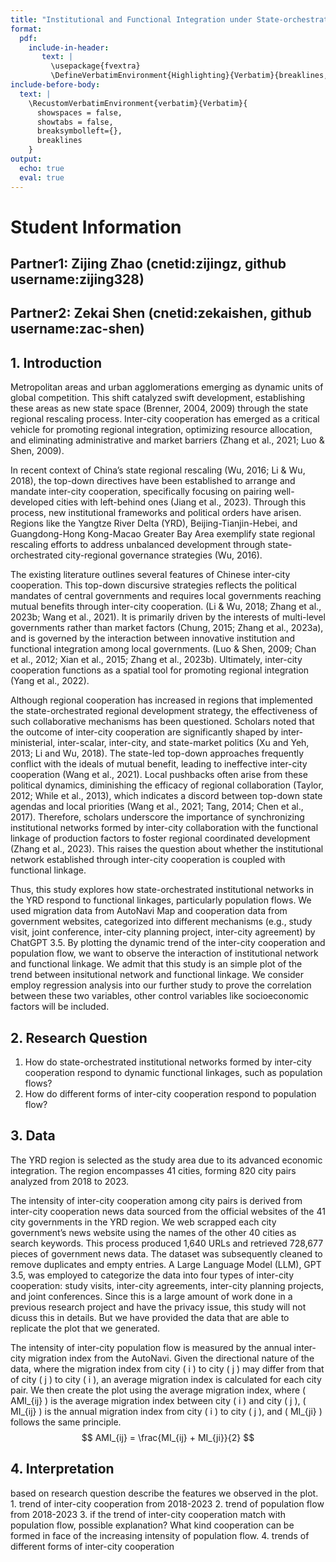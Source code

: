 ```yaml
---
title: "Institutional and Functional Integration under State-orchestrated Regional Strategy: Yangtze River Delta (YRD)"
format: 
  pdf:
    include-in-header: 
       text: |
         \usepackage{fvextra}
         \DefineVerbatimEnvironment{Highlighting}{Verbatim}{breaklines,commandchars=\\\{\}}
include-before-body:
  text: |
    \RecustomVerbatimEnvironment{verbatim}{Verbatim}{
      showspaces = false,
      showtabs = false,
      breaksymbolleft={},
      breaklines
    }
output:
  echo: true
  eval: true
---
```



# Student Information
## Partner1: Zijing Zhao (cnetid:zijingz, github username:zijing328)
## Partner2: Zekai Shen (cnetid:zekaishen, github username:zac-shen)

## 1. Introduction
Metropolitan areas and urban agglomerations emerging as dynamic units of global competition. This shift catalyzed swift development, establishing these areas as new state space (Brenner, 2004, 2009) through the state regional rescaling process. Inter-city cooperation has emerged as a critical vehicle for promoting regional integration, optimizing resource allocation, and eliminating administrative and market barriers (Zhang et al., 2021; Luo & Shen, 2009). 

In recent context of China’s state regional rescaling (Wu, 2016; Li & Wu, 2018), the top-down directives have been established to arrange and mandate inter-city cooperation, specifically focusing on pairing well-developed cities with left-behind ones (Jiang et al., 2023). Through this process, new institutional frameworks and political orders have arisen. Regions like the Yangtze River Delta (YRD), Beijing-Tianjin-Hebei, and Guangdong-Hong Kong-Macao Greater Bay Area exemplify state regional rescaling efforts to address unbalanced development through state-orchestrated city-regional governance strategies (Wu, 2016). 

The existing literature outlines several features of Chinese inter-city cooperation. This top-down discursive strategies reflects the political mandates of central governments and requires local governments reaching mutual benefits through inter-city cooperation.  (Li & Wu, 2018; Zhang et al., 2023b; Wang et al., 2021). It is primarily driven by the interests of multi-level governments rather than market factors (Chung, 2015; Zhang et al., 2023a), and is governed by the interaction between innovative institution and functional integration among local governments.  (Luo & Shen, 2009; Chan et al., 2012; Xian et al., 2015; Zhang et al., 2023b). Ultimately, inter-city cooperation functions as a spatial tool for promoting regional integration (Yang et al., 2022).

Although regional cooperation has increased in regions that implemented the state-orchestrated regional development strategy, the effectiveness of such collaborative mechanisms has been questioned. Scholars noted that the outcome of inter-city cooperation are significantly shaped by inter-ministerial, inter-scalar, inter-city, and state-market politics (Xu and Yeh, 2013; Li and Wu, 2018). The state-led top-down approaches frequently conflict with the ideals of mutual benefit, leading to ineffective inter-city cooperation (Wang et al., 2021). Local pushbacks often arise from these political dynamics, diminishing the efficacy of regional collaboration (Taylor, 2012; While et al., 2013), which indicates a discord between top-down state agendas and local priorities (Wang et al., 2021; Tang, 2014; Chen et al., 2017). Therefore, scholars underscore the importance of synchronizing institutional networks formed by inter-city collaboration with the functional linkage of production factors to foster regional coordinated development (Zhang et al., 2023). This raises the question about whether the institutional network established through inter-city cooperation is coupled with functional linkage.

Thus, this study explores how state-orchestrated institutional networks in the YRD respond to functional linkages, particularly population flows. We used  migration data from AutoNavi Map and cooperation data from government websites, categorized into different mechanisms (e.g., study visit, joint conference, inter-city planning project, inter-city agreement) by ChatGPT 3.5. By plotting the dynamic trend of the inter-city cooperation and population flow, we want to observe the interaction of institutional network and functional linkage. We admit that this study is an simple plot of the trend between insitutional network and functional linkage. We consider employ regression analysis into our further study to prove the correlation between these two variables, other control variables like socioeconomic factors will be included.


## 2. Research Question
1. How do state-orchestrated institutional networks formed by inter-city cooperation respond to dynamic functional linkages, such as population flows? 
2. How do different forms of inter-city cooperation respond to population flow?



## 3. Data
The YRD region is selected as the study area due to its advanced economic integration. The region encompasses 41 cities, forming 820 city pairs analyzed from 2018 to 2023. 

The intensity of inter-city cooperation among city pairs is derived from inter-city cooperation news data sourced from the official websites of the 41 city governments in the YRD region. We web scrapped each city government’s news website using the names of the other 40 cities as search keywords. This process produced 1,640 URLs and retrieved 728,677 pieces of government news data. The dataset was subsequently cleaned to remove duplicates and empty entries. A Large Language Model (LLM), GPT 3.5, was employed to categorize the data into four types of inter-city cooperation: study visits, inter-city agreements, inter-city planning projects, and joint conferences. Since this is a large amount of work done in a previous research project and have the privacy issue, this study will not dicuss this in details. But we have provided the data that are able to replicate the plot that we generated.

The intensity of inter-city population flow is measured by the annual inter-city migration index from the AutoNavi. Given the directional nature of the data, where the migration index from city \( i \)  to city \( j \) may differ from that of city \( j \) to city \( i \), an average migration index is calculated for each city pair. We then create the plot using the average migration index, where \( AMI_{ij} \) is the average migration index between city \( i \) and city \( j \), \( MI_{ij} \) is the annual migration index from city \( i \) to city \( j \), and \( MI_{ji} \) follows the same principle.
$$
AMI_{ij} = \frac{MI_{ij} + MI_{ji}}{2}
$$



## 4. Interpretation 

based on research question describe the features we observed in the plot.
1. trend of inter-city cooperation from 2018-2023
2. trend of population flow from 2018-2023
3. if the trend of inter-city cooperation match with population flow, possible explanation? What kind cooperation can be formed in face of the increasing intensity of population flow.
4. trends of different forms of inter-city cooperation


